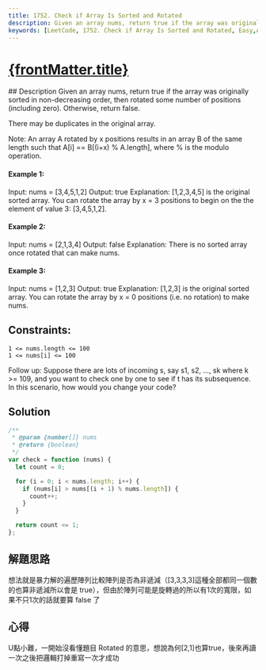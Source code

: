 ```yaml
---
title: 1752. Check if Array Is Sorted and Rotated
description: Given an array nums, return true if the array was originally sorted in non-decreasing order, then rotated some number of positions (including zero). Otherwise, return false.
keywords: [LeetCode, 1752. Check if Array Is Sorted and Rotated, Easy,Array]
---
```


# [{frontMatter.title}](https://leetcode.com/problems/check-if-array-is-sorted-and-rotated/)


<DifficultyBadge difficulty="Easy" />

<Tabs>
  <TabItem value="description" label="題目描述" default>
    ## Description
   Given an array nums, return true if the array was originally sorted in non-decreasing order, then rotated some number of positions (including zero). Otherwise, return false.

There may be duplicates in the original array.

Note: An array A rotated by x positions results in an array B of the same length such that A[i] == B[(i+x) % A.length], where % is the modulo operation.

 

#### Example 1:
Input: nums = [3,4,5,1,2]
Output: true
Explanation: [1,2,3,4,5] is the original sorted array.
You can rotate the array by x = 3 positions to begin on the the element of value 3: [3,4,5,1,2].

#### Example 2:
Input: nums = [2,1,3,4]
Output: false
Explanation: There is no sorted array once rotated that can make nums.

#### Example 3:
Input: nums = [1,2,3]
Output: true
Explanation: [1,2,3] is the original sorted array.
You can rotate the array by x = 0 positions (i.e. no rotation) to make nums.
 

## Constraints:

```
1 <= nums.length <= 100
1 <= nums[i] <= 100
```


Follow up: Suppose there are lots of incoming s, say s1, s2, ..., sk where k >= 109, and you want to check one by one to see if t has its subsequence. In this scenario, how would you change your code?
  </TabItem>
  <TabItem value="solution" label="解答">
   ## Solution
```js
/**
 * @param {number[]} nums
 * @return {boolean}
 */
var check = function (nums) {
  let count = 0;

  for (i = 0; i < nums.length; i++) {
    if (nums[i] > nums[(i + 1) % nums.length]) {
      count++;
    }
  }

  return count <= 1;
};

```
  </TabItem>
</Tabs>


## 解題思路
想法就是暴力解的遍歷陣列比較陣列是否為非遞減（[3,3,3,3]這種全部都同一個數的也算非遞減所以會是 true），但由於陣列可能是旋轉過的所以有1次的寬限，如果不只1次的話就要算 false 了
## 心得
U點小難，一開始沒看懂題目 Rotated 的意思，想說為何[2,1]也算true，後來再讀一次之後把邏輯打掉重寫一次才成功
